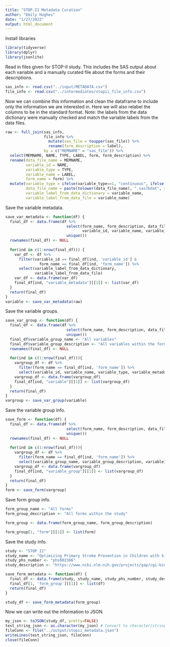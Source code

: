 ```yaml
---
title: "STOP-II Metadata Curation"
author: "Emily Hughes"
date: "1/27/2022"
output: html_document
---
```


Install libraries
```r
library(tidyverse)
library(dplyr)
library(jsonlite)
```

Read in files given for STOP-II study. This includes the SAS output about each variable and a manually curated file about the forms and their descriptions.
```r
sas_info <- read.csv("../input/METADATA.csv")
file_info <- read.csv("../intermediates/stopii_file_info.csv")
```

Now we can combine this information and clean the dataframe to include only the information we are interested in. Here we will also relabel the columns to be in the standard format.
Note: the labels from the data dictionary were manually checked and match the variable labels from the data files.
```r
raw <- full_join(sas_info, 
                 file_info %>%
                   mutate(sas_file = toupper(sas_file)) %>%
                   rename(form_description = label),
                 by = c("MEMNAME" = "sas_file")) %>%
  select(MEMNAME, NAME, TYPE, LABEL, form, form_description) %>% 
  rename(data_file_name = MEMNAME,
         variable_id = NAME,
         variable_type = TYPE,
         variable_name = LABEL,
         form_name = form) %>%
  mutate(variable_type = ifelse(variable_type==1, "continuous", ifelse(variable_type==2, "categorical", "unknown")),
         data_file_name = paste(tolower(data_file_name), ".sas7bdat", sep=''),
         variable_label_from_data_dictionary = variable_name,
         variable_label_from_data_file = variable_name)
```

Save the variable metadata.
```r
save_var_metadata <- function(df) {
  final_df <- data.frame(df %>%
                           select(form_name, form_description, data_file_name,
                                  variable_id, variable_name, variable_type) %>%
                           unique())
  rownames(final_df) <- NULL
  
  for(ind in c(1:nrow(final_df))) {
    var_df <- df %>%
      filter(variable_id == final_df[ind, 'variable_id'] &
               form_name == final_df[ind, 'form_name']) %>%
      select(variable_label_from_data_dictionary,
             variable_label_from_data_file)
    var_df <- data.frame(var_df)
    final_df[ind, "variable_metadata"][[1]] <- list(var_df)
  }
  return(final_df)
}
variable <- save_var_metadata(raw)
```

Save the variable groups.
```r
save_var_group <- function(df) {
  final_df <- data.frame(df %>% 
                           select(form_name, form_description, data_file_name) %>%
                           unique())
  final_df$variable_group_name <- "All variables"
  final_df$variable_group_description <- "All variables within the form"
  rownames(final_df) <- NULL
  
  for(ind in c(1:nrow(final_df))){
    vargroup_df <- df %>%
      filter(form_name == final_df[ind, 'form_name']) %>%
      select(variable_id, variable_name, variable_type, variable_metadata)
    vargroup_df <- data.frame(vargroup_df)
    final_df[ind, "variable"][[1]] <- list(vargroup_df)
  }
  return(final_df)
}
vargroup <- save_var_group(variable)
```

Save the variable group info.
```r
save_form <- function(df) {
  final_df <- data.frame(df %>% 
                           select(form_name, form_description, data_file_name) %>%
                           unique())
  rownames(final_df) <- NULL
  
  for(ind in c(1:nrow(final_df))){
    vargroup_df <- df %>%
      filter(form_name == final_df[ind, 'form_name']) %>%
      select(variable_group_name, variable_group_description, variable)
    vargroup_df <- data.frame(vargroup_df)
    final_df[ind, "variable_group"][[1]] <- list(vargroup_df)
  }
  return(final_df)
}
form <- save_form(vargroup)
```

Save form group info.
```r
form_group_name <- "All forms"
form_group_description <- "All forms within the study"

form_group <- data.frame(form_group_name, form_group_description)

form_group[1, "form"][[1]] <- list(form)
```

Save the study info.
```r
study <- "STOP II"
study_name <- "Optimizing Primary Stroke Prevention in Children with Sickle Cell Anemia (STOP II)"
study_phs_number <- "phs002386"
study_description <- "https://www.ncbi.nlm.nih.gov/projects/gap/cgi-bin/study.cgi?study_id=phs002386.v1.p1"

save_form_metadata <- function(df) {
  final_df <- data.frame(study, study_name, study_phs_number, study_description)
  final_df[1, 'form_group'][[1]] <- list(df)
  return(final_df)
}

study_df <- save_form_metadata(form_group)
```


Now we can  write out the information to JSON.
```r
my_json <- toJSON(study_df, pretty=FALSE)
test_string_json <- as.character(my_json) # Convert to character/string
fileConn <- file("../output/stopii_metadata.json")
writeLines(test_string_json, fileConn)
close(fileConn)
```

